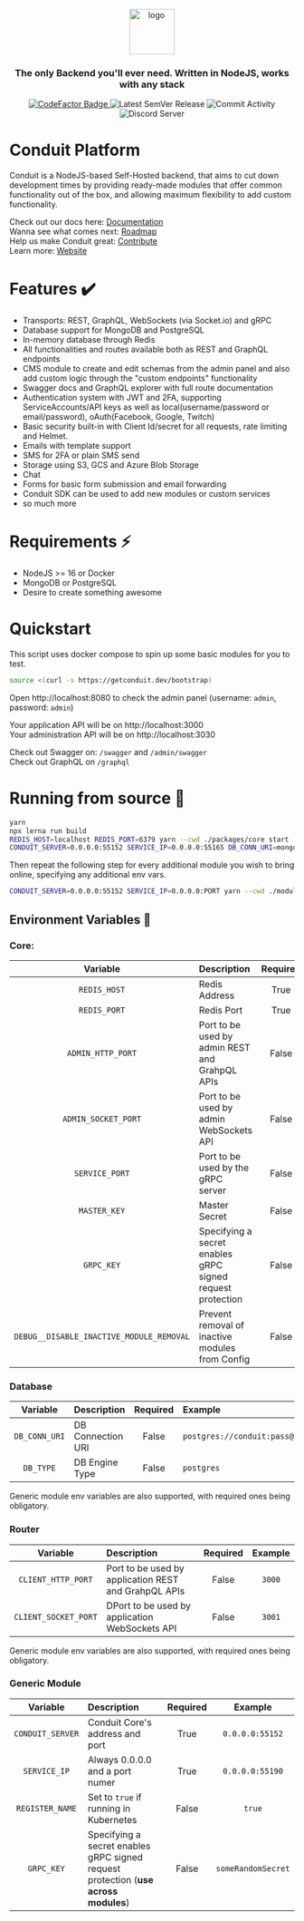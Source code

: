 <div align="center">
<br>
<a href="https://getconduit.dev" target="_blank"><img src="https://getconduit.dev/conduitLogo.svg" height="80px" alt="logo"/></a>
<br/>
<h3>The only Backend you'll ever need. Written in NodeJS, works with any stack</h3>
</div>

<p align="center">
<a href="https://www.codefactor.io/repository/github/conduitplatform/conduit">
    <img src="https://www.codefactor.io/repository/github/conduitplatform/conduit/badge?style=for-the-badge" alt="CodeFactor Badge"/>
</a>
<img src="https://img.shields.io/github/v/release/ConduitPlatform/Conduit?color=green&sort=semver&style=for-the-badge" alt="Latest SemVer Release"/>
<img src="https://img.shields.io/github/commit-activity/m/ConduitPlatform/Conduit?style=for-the-badge" alt="Commit Activity"/>
<img src="https://img.shields.io/discord/938737566365126707?label=discord&style=for-the-badge" alt="Discord Server"/>
</p>

# Conduit Platform

Conduit is a NodeJS-based Self-Hosted backend, that aims to cut down development times
by providing ready-made modules that offer common functionality out of the box, and allowing
maximum flexibility to add custom functionality.

Check out our docs here: [Documentation](https://getconduit.dev/docs/overview/intro)\
Wanna see what comes next: [Roadmap](https://sharing.clickup.com/1554325/b/h/1fdwn-7561/8b09d2e9aedec0b)\
Help us make Conduit great: [Contribute](https://github.com/ConduitPlatform/Conduit/blob/main/.github/CONTRIBUTING.md)\
Learn more: [Website](https://getconduit.dev)

# Features ✔️

- Transports: REST, GraphQL, WebSockets (via Socket.io) and gRPC
- Database support for MongoDB and PostgreSQL
- In-memory database through Redis
- All functionalities and routes available both as REST and GraphQL endpoints
- CMS module to create and edit schemas from the admin panel and also 
  add custom logic through the "custom endpoints" functionality
- Swagger docs and GraphQL explorer with full route documentation
- Authentication system with JWT and 2FA, supporting ServiceAccounts/API keys as well as
local(username/password or email/password), oAuth(Facebook, Google, Twitch)
- Basic security built-in with Client Id/secret for all requests, rate limiting and Helmet.
- Emails with template support
- SMS for 2FA or plain SMS send
- Storage using S3, GCS and  Azure Blob Storage 
- Chat
- Forms for basic form submission and email forwarding
- Conduit SDK can be used to add new modules or custom services
- so much more

# Requirements ⚡

- NodeJS >= 16 or Docker
- MongoDB or PostgreSQL
- Desire to create something awesome

# Quickstart
This script uses docker compose to spin up some basic modules for you to test.
```sh
source <(curl -s https://getconduit.dev/bootstrap)
```
Open http://localhost:8080 to check the admin panel (username: `admin`, password: `admin`)

Your application API will be on http://localhost:3000<br />
Your administration API will be on http://localhost:3030

Check out Swagger on: `/swagger` and `/admin/swagger`<br/>
Check out GraphQL on `/graphql`

# Running from source 🔨

```sh
yarn
npx lerna run build
REDIS_HOST=localhost REDIS_PORT=6379 yarn --cwd ./packages/core start
CONDUIT_SERVER=0.0.0.0:55152 SERVICE_IP=0.0.0.0:55165 DB_CONN_URI=mongodb://localhost:27017 yarn --cwd ./modules/database start
```

Then repeat the following step for every additional module you wish to bring online, specifying any additional env vars.

```sh
CONDUIT_SERVER=0.0.0.0:55152 SERVICE_IP=0.0.0.0:PORT yarn --cwd ./modules/MODULE start
```

## Environment Variables 📃 <a name="env-vars"></a>

### Core:

|       Variable      | Description                                                | Required |   Example   |
|:-------------------:|:-----------------------------------------------------------|:--------:|:-----------:|
|     `REDIS_HOST`    | Redis Address                                              |   True   | `localhost` |
|     `REDIS_PORT`    | Redis Port                                                 |   True   |    `6379`   |
|  `ADMIN_HTTP_PORT`  | Port to be used by admin REST and GrahpQL APIs             |  False   |    `3030`   |
| `ADMIN_SOCKET_PORT` | Port to be used by admin WebSockets API                    |  False   |    `3030`   |
|   `SERVICE_PORT`    | Port to be used by the gRPC server                         |  False   |   `55152`   |
|    `MASTER_KEY`     | Master Secret                                              |  False   | `M4ST3RK3Y` |
|     `GRPC_KEY`      | Specifying a secret enables gRPC signed request protection |  False   | `someRandomSecret` |
| `DEBUG__DISABLE_INACTIVE_MODULE_REMOVAL` | Prevent removal of inactive modules from Config  | False  | `true` |


### Database

|   Variable    | Description       | Required |                     Example                      |  Default                    |
|:-------------:|:------------------| :------: |:------------------------------------------------ | :-------------------------: |
| `DB_CONN_URI` | DB Connection URI |  False   | `postgres://conduit:pass@localhost:5432/conduit` | `mongodb://localhost:27017` |
|   `DB_TYPE`   | DB Engine Type    |  False   |                    `postgres`                    | `mongodb`                   |

Generic module env variables are also supported, with required ones being obligatory.

### Router

|   Variable           | Description                                          | Required | Example |
| :------------------: | :--------------------------------------------------- | :------: | :-----: |
|  `CLIENT_HTTP_PORT`  | Port to be used by application REST and GrahpQL APIs |  False   |  `3000` |
| `CLIENT_SOCKET_PORT` | DPort to be used by application WebSockets API       |  False   |  `3001` |

Generic module env variables are also supported, with required ones being obligatory.

### Generic Module

|       Variable       | Description                                          | Required |      Example       |
|:--------------------:|:-----------------------------------------------------| :------: |:------------------:|
|   `CONDUIT_SERVER`   | Conduit Core's address and port                      |   True   |  `0.0.0.0:55152`   |
|     `SERVICE_IP`     | Always 0.0.0.0 and a port numer                      |   True   |  `0.0.0.0:55190`   |
|   `REGISTER_NAME`    | Set to `true` if running in Kubernetes               |   False  |       `true`       |
|     `GRPC_KEY`       | Specifying a secret enables gRPC signed request protection (**use across modules**) |   False  | `someRandomSecret` |
